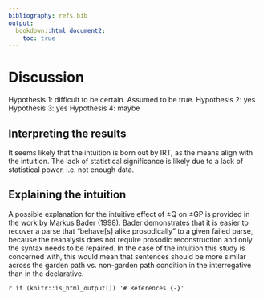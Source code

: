 ```yaml
---
bibliography: refs.bib
output: 
  bookdown::html_document2: 
    toc: true
---
```

# Discussion
Hypothesis 1: difficult to be certain. Assumed to be true.
Hypothesis 2: yes
Hypothesis 3: yes
Hypothesis 4: maybe

## Interpreting the results

It seems likely that the intuition is born out by IRT, as the means align with the intuition. The lack of statistical significance is likely due to a lack of statistical power, i.e. not enough data.

## Explaining the intuition

A possible explanation for the intuitive effect of ±Q on ±GP is provided in the work by Markus Bader (1998). Bader demonstrates that it is easier to recover a parse that “behave[s] alike prosodically” to a given failed parse, because the reanalysis does not require prosodic reconstruction and only the syntax needs to be repaired. In the case of the intuition this study is concerned with, this would mean that sentences should be more similar across the garden path vs. non-garden path condition in the interrogative than in the declarative. 

`r if (knitr::is_html_output()) '# References {-}'`

